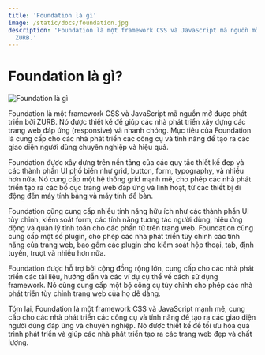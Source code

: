 ```yaml
---
title: 'Foundation là gì'
image: /static/docs/foundation.jpg
description: 'Foundation là một framework CSS và JavaScript mã nguồn mở được phát triển bởi
  ZURB.'
---
```


# Foundation là gì?

![Foundation là gì](/static/docs/foundation.jpg)

Foundation là một framework CSS và JavaScript mã nguồn mở được phát triển bởi
ZURB. Nó được thiết kế để giúp các nhà phát triển xây dựng các trang web đáp ứng
(responsive) và nhanh chóng. Mục tiêu của Foundation là cung cấp cho các nhà
phát triển các công cụ và tính năng để tạo ra các giao diện người dùng chuyên
nghiệp và hiệu quả.

Foundation được xây dựng trên nền tảng của các quy tắc thiết kế đẹp và các thành
phần UI phổ biến như grid, button, form, typography, và nhiều hơn nữa. Nó cung
cấp một hệ thống grid mạnh mẽ, cho phép các nhà phát triển tạo ra các bố cục
trang web đáp ứng và linh hoạt, từ các thiết bị di động đến máy tính bảng và máy
tính để bàn.

Foundation cũng cung cấp nhiều tính năng hữu ích như các thành phần UI tùy
chỉnh, kiểm soát form, các tính năng tương tác người dùng, hiệu ứng động và quản
lý tính toán cho các phần tử trên trang web. Foundation cũng cung cấp một số
plugin, cho phép các nhà phát triển tùy chỉnh các tính năng của trang web, bao
gồm các plugin cho kiểm soát hộp thoại, tab, định tuyến, trượt và nhiều hơn nữa.

Foundation được hỗ trợ bởi cộng đồng rộng lớn, cung cấp cho các nhà phát triển
các tài liệu, hướng dẫn và các ví dụ cụ thể về cách sử dụng framework. Nó cũng
cung cấp một bộ công cụ tùy chỉnh cho phép các nhà phát triển tùy chỉnh trang
web của họ dễ dàng.

Tóm lại, Foundation là một framework CSS và JavaScript mạnh mẽ, cung cấp cho các
nhà phát triển các công cụ và tính năng để tạo ra các giao diện người dùng đáp
ứng và chuyên nghiệp. Nó được thiết kế để tối ưu hóa quá trình phát triển và
giúp các nhà phát triển tạo ra các trang web đẹp và chất lượng.
